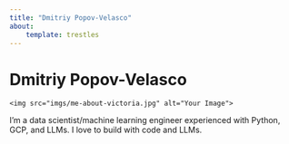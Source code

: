 ```yaml
---
title: "Dmitriy Popov-Velasco"
about:
    template: trestles
---
```


# Dmitriy Popov-Velasco

<div class="image-container">
    <img src="imgs/me-about-victoria.jpg" alt="Your Image">
</div>

I'm a data scientist/machine learning engineer experienced with Python, GCP, and LLMs. I love to build with code and LLMs.